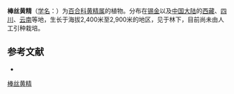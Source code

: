 {{Speciesbox
| name = 棒丝黄精
| status = 
| status_system = 
| image =
| genus = Polygonatum
| species = cathcartii
| authority = Baker
}}

'''棒丝黄精'''（[[学名|学名]]：{{lang|la|''Polygonatum cathcartii''}}）为[[百合科|百合科]][[黄精属|黄精属]]的植物。分布在[[锡金|锡金]]以及[[中国大陆|中国大陆]]的[[西藏|西藏]]、[[四川|四川]]、[[云南|云南]]等地，生长于海拔2,400米至2,900米的地区，见于林下，目前尚未由人工引种栽培。

== 参考文献 ==
<div class="references-small">
* {{cite web| url =http://www.bioinfo.cn/db05/KmzwSpecies.php?action=view&id=5600| title =棒丝黄精| work =《中国高等植物数据库全库》| publisher =中国科学院微生物研究所| author =昆明植物研究所| accessdate =2009-02-24| deadurl =yes| archiveurl =https://web.archive.org/web/20160305032900/http://www.bioinfo.cn/db05/KmzwSpecies.php?action=view&id=5600| archivedate =2016-03-05}}
</div>
{{Taxonbar|from=Q11116388}}

[[Category:黄精属|棒丝黄精]]


{{植物小作品}}
